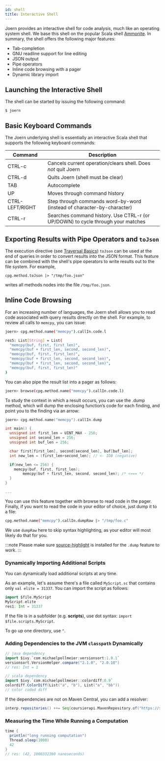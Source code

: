 ```yaml
---
id: shell
title: Interactive Shell
---
```


Joern provides an interactive shell for code analysis, much like an
operating system shell. We base this shell on the popular Scala shell
[Ammonite](https://ammonite.io/#Features). In summary, the shell offers
the following major features:

* Tab-completion
* GNU readline support for line editing
* JSON output
* Pipe operators
* Inline code browsing with a pager
* Dynamic library import


## Launching the Interactive Shell

The shell can be started by issuing the following command:

```
$ joern
```

## Basic Keyboard Commands

The Joern underlying shell is essentially an interactive Scala shell that supports the following keyboard commands:

| **Command** | **Description** |
| - | - |
| CTRL-c | Cancels current operation/clears shell. Does *not* quit Joern |
| CTRL-d | Quits Joern (shell must be clear) |
| TAB | Autocomplete |
| UP | Moves through command history |
| CTRL-LEFT/RIGHT | Step through commands word-by-word (instead of character-by-character) |
| CTRL-r | Searches command history. Use CTRL-r (or UP/DOWN) to cycle through your matches |

## Exporting Results with Pipe Operators and `toJson`

The execution directive (see [Traversal
Basics](/joern/traversal-basics)) `toJson` can be used at the end of
queries in order to convert results into the JSON format. This feature can
be combined with the shell's pipe operators to write results out to
the file system. For example,

```
cpg.method.toJson |> "/tmp/foo.json"
```

writes all methods nodes into the file `/tmp/foo.json`.


## Inline Code Browsing

For an increasing number of languages, the Joern shell allows you to
read code associated with query results directly on the shell. For
example, to review all calls to `memcpy`, you can issue:

```bash
joern> cpg.method.name("memcpy").callIn.code.l

res5: List[String] = List(
  "memcpy(buf, first, first_len)",
  "memcpy(buf + first_len, second, second_len)",
  "memcpy(buf, first, first_len)",
  "memcpy(buf + first_len, second, second_len)",
  "memcpy(buf + first_len, second, second_len)",
  "memcpy(buf, first, first_len)"
)
```

You can also pipe the result list into a pager as follows:

```bash
joern> browse(cpg.method.name("memcpy").callIn.code.l)
```


To study the context in which a result occurs, you can use the .dump
method, which will dump the enclosing function’s code for each
finding, and point you to the finding via an arrow:

```c
joern> cpg.method.name("memcpy").callIn.dump

int main() {
  unsigned int first_len = UINT_MAX - 256;
  unsigned int second_len = 256;
  unsigned int buf_len = 256;

  char first[first_len], second[second_len], buf[buf_len];
  int new_len = (first_len+second_len); // <- IDB (negative)

  if(new_len <= 256) {
	memcpy(buf, first, first_len);
        memcpy(buf + first_len, second, second_len); /* <=== */
  }
}

...
```
You can use this feature together with browse to read code in the
pager. Finally, if you want to read the code in your editor of choice,
just dump it to a file:

```bash
cpg.method.name("memcpy").callIn.dumpRaw |> "/tmp/foo.c"
```

We use `dumpRaw` here to skip syntax highlighting, as your editor will
most likely do that for you.

:::note
Please make sure
[source-highlight](https://www.gnu.org/software/src-highlite/) is
installed for the `.dump` feature to work.
:::

### Dynamically Importing Additional Scripts

You can dynamically load additional scripts at any time.

As an example, let's assume there's a file called `MyScript.sc` that contains only `val elite = 31337`. You can import the script as follows:

```scala
import $file.MyScript
MyScript.elite
res1: Int = 31337
```

If the file is in a subfolder (e.g. **scripts**), use dot syntax: `import $file.scripts.MyScript`.

To go up one directory, use `^`.

### Adding Dependencies to the JVM `classpath` Dynamically

```scala
// java dependency
import $ivy.`com.michaelpollmeier:versionsort:1.0.1`
versionsort.VersionHelper.compare("2.1.0", "2.0.10")
// res: Int = 1

// scala dependency
import $ivy.`com.michaelpollmeier::colordiff:0.9`
colordiff.ColorDiff(List("a", "b"), List("a", "bb"))
// color coded diff
```

If the dependencies are not on Maven Central, you can add a resolver:

```scala
interp.repositories() ++= Seq(coursierapi.MavenRepository.of("https://shiftleft.jfrog.io/shiftleft/libs-snapshot-local"))
```

### Measuring the Time While Running a Computation

```scala
time { 
  println("long running computation")
  Thread.sleep(1000)
  42
}
// res: (42, 1000332390 nanoseconds)
```
